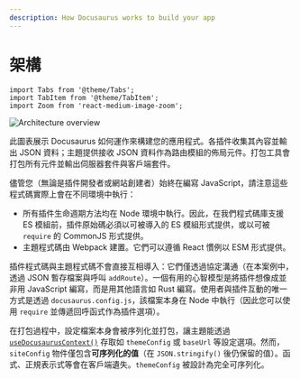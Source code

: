 ```yaml
---
description: How Docusaurus works to build your app
---
```


# 架構

```mdx-code-block
import Tabs from '@theme/Tabs';
import TabItem from '@theme/TabItem';
import Zoom from 'react-medium-image-zoom';
```

<Zoom>

![Architecture overview](/img/architecture.png)

</Zoom>

此圖表展示 Docusaurus 如何運作來構建您的應用程式。各插件收集其內容並輸出 JSON 資料；主題提供接收 JSON 資料作為路由模組的佈局元件。打包工具會打包所有元件並輸出伺服器套件與客戶端套件。

儘管您（無論是插件開發者或網站創建者）始終在編寫 JavaScript，請注意這些程式碼實際上會在不同環境中執行：

- 所有插件生命週期方法均在 Node 環境中執行。因此，在我們程式碼庫支援 ES 模組前，插件原始碼必須以可被導入的 ES 模組形式提供，或以可被 `require` 的 CommonJS 形式提供。
- 主題程式碼由 Webpack 建置。它們可以遵循 React 慣例以 ESM 形式提供。

插件程式碼與主題程式碼不會直接互相導入：它們僅透過協定溝通（在本案例中，透過 JSON 暫存檔案與呼叫 `addRoute`）。一個有用的心智模型是將插件想像成並非用 JavaScript 編寫，而是用其他語言如 Rust 編寫。使用者與插件互動的唯一方式是透過 `docusaurus.config.js`，該檔案本身在 Node 中執行（因此您可以使用 `require` 並傳遞回呼函式作為插件選項）。

在打包過程中，設定檔案本身會被序列化並打包，讓主題能透過 [`useDocusaurusContext()`](../docusaurus-core.mdx#useDocusaurusContext) 存取如 `themeConfig` 或 `baseUrl` 等設定選項。然而，`siteConfig` 物件僅包含**可序列化的值**（在 `JSON.stringify()` 後仍保留的值）。函式、正規表示式等會在客戶端遺失。`themeConfig` 被設計為完全可序列化。